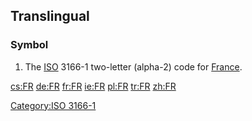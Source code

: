 {{also|fr|Fr|FR|fr.|Fr.|.fr}}
==Translingual==

===Symbol===
{{head|mul|symbol}}
# The [[ISO]] 3166-1 two-letter (alpha-2) code for [[France]].

[[Category:ISO 3166-1]]

[[cs:FR]]
[[de:FR]]
[[fr:FR]]
[[ie:FR]]
[[pl:FR]]
[[tr:FR]]
[[zh:FR]]
